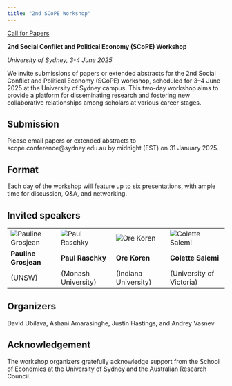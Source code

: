```yaml
---
title: "2nd SCoPE Workshop"
---
```


[Call for Papers](https://sydneyscope.org/documents/SCoPE_Call.pdf)

**2nd Social Conflict and Political Economy (SCoPE) Workshop**

*University of Sydney, 3-4 June 2025*

We invite submissions of papers or extended abstracts for the 2nd Social Conflict and Political Economy (SCoPE) workshop, scheduled for 3–4 June 2025 at the University of Sydney campus. This two-day workshop aims to provide a platform for disseminating research and fostering new collaborative relationships among scholars at various career stages.

## Submission 
Please email papers or extended abstracts to scope.conference@sydney.edu.au by midnight (EST) on 31 January 2025.

## Format
Each day of the workshop will feature up to six presentations, with ample time for discussion, Q&A, and networking.

## Invited speakers 

<table>
  <tr>
    <td><img src="images/Pauline.png" alt="Pauline Grosjean"></td>
    <td><img src="images/Paul.png" alt="Paul Raschky"></td>
    <td><img src="images/Ore.png" alt="Ore Koren"></td>
    <td><img src="images/Colette.png" alt="Colette Salemi"></td>
  </tr>
  <tr>
    <td>**Pauline Grosjean**</td>
    <td>**Paul Raschky**</td>
    <td>**Ore Koren**</td>
    <td>**Colette Salemi**</td>
  </tr>
  <tr>
    <td>(UNSW)</td>
    <td>(Monash University)</td>
    <td>(Indiana University)</td>
    <td>(University of Victoria)</td>
  </tr>
</table>

## Organizers 
David Ubilava, Ashani Amarasinghe, Justin Hastings, and Andrey Vasnev

## Acknowledgement 
The workshop organizers gratefully acknowledge support from the School of Economics at the University of Sydney and the Australian Research Council. 
